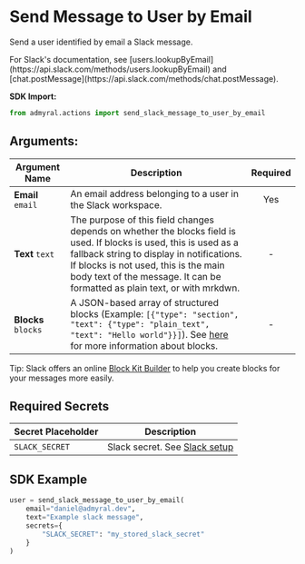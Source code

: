 
# Send Message to User by Email

Send a user identified by email a Slack message.

<Callout type="info">
	For Slack's documentation, see
	[users.lookupByEmail](https://api.slack.com/methods/users.lookupByEmail) and
	[chat.postMessage](https://api.slack.com/methods/chat.postMessage).
</Callout>

**SDK Import:**

```python
from admyral.actions import send_slack_message_to_user_by_email
```

## Arguments:

| Argument Name       | Description                                                                                                                                                                                                                                                                           | Required |
| ------------------- | ------------------------------------------------------------------------------------------------------------------------------------------------------------------------------------------------------------------------------------------------------------------------------------- | :------: |
| **Email** `email`   | An email address belonging to a user in the Slack workspace.                                                                                                                                                                                                                          |   Yes    |
| **Text** `text`     | The purpose of this field changes depends on whether the blocks field is used. If blocks is used, this is used as a fallback string to display in notifications. If blocks is not used, this is the main body text of the message. It can be formatted as plain text, or with mrkdwn. |    -     |
| **Blocks** `blocks` | A JSON-based array of structured blocks (Example: `[{"type": "section", "text": {"type": "plain_text", "text": "Hello world"}}]`). See [here](https://api.slack.com/block-kit/building) for more information about blocks.                                                            |    -     |

Tip: Slack offers an online [Block Kit Builder](https://app.slack.com/block-kit-builder) to help you create blocks for your messages more easily.

## Required Secrets

| Secret Placeholder | Description                                                |
| ------------------ | ---------------------------------------------------------- |
| `SLACK_SECRET`     | Slack secret. See [Slack setup](/integrations/slack/slack) |

## SDK Example

```python
user = send_slack_message_to_user_by_email(
	email="daniel@admyral.dev",
    text="Example slack message",
	secrets={
		"SLACK_SECRET": "my_stored_slack_secret"
	}
)
```
